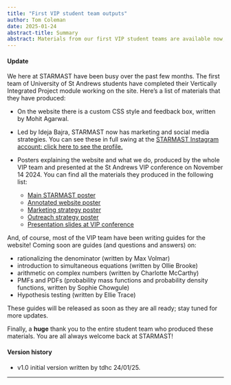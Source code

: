 ```yaml
---
title: "First VIP student team outputs"
author: Tom Coleman
date: 2025-01-24
abstract-title: Summary
abstract: Materials from our first VIP student teams are available now, with many more guides to follow!
---
```


#### Update {-}

We here at STARMAST have been busy over the past few months. The first team of University of St Andrews students have completed their Vertically Integrated Project module working on the site. Here's a list of materials that they have produced:

- On the website there is a custom CSS style and feedback box, written by Mohit Agarwal.

- Led by Ideja Bajra, STARMAST now has marketing and social media strategies. You can see these in full swing at the [STARMAST Instagram account: click here to see the profile.](https://www.instagram.com/starmast_/) 

- Posters explaining the website and what we do, produced by the whole VIP team and presented at the St Andrews VIP conference on November 14 2024. You can find all the materials they produced in the following list:

    - [Main STARMAST poster](../VIP2425/PostersS1/MainPoster.pdf)
    - [Annotated website poster](../VIP2425/PostersS1/AnnotatedWeb!.pdf)
    - [Marketing strategy poster](../VIP2425/PostersS1/MarketingPoster.pdf)
    - [Outreach strategy poster](../VIP2425/PostersS1/OutreachPoster.pdf)
    - [Presentation slides at VIP conference](..//VIP2425/PostersS1/CreatingAccessibleMS-slides.pdf)
    
And, of course, most of the VIP team have been writing guides for the website! Coming soon are guides (and questions and answers) on:

- rationalizing the denominator (written by Max Volmar)
- introduction to simultaneous equations (written by Ollie Brooke)
- arithmetic on complex numbers (written by Charlotte McCarthy)
- PMFs and PDFs (probability mass functions and probability density functions, written by Sophie Chowgule)
- Hypothesis testing (written by Ellie Trace)

These guides will be released as soon as they are all ready; stay tuned for more updates.

Finally, a **huge** thank you to the entire student team who produced these materials. You are all always welcome back at STARMAST!

#### Version history {-}

- v1.0 initial version written by tdhc 24/01/25.

---